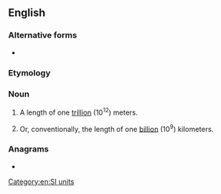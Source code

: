 {{also|tera-meter}}
==English==

===Alternative forms===
* {{l|en|terametre}}

===Etymology===
{{prefix|tera|meter|lang=en}}

===Noun===
{{en-noun}}

# {{lb|en|US}} A length of one [[trillion]] (10<sup>12</sup>) meters.
# {{lb|en|US}} Or, conventionally, the length of one [[billion]] (10<sup>9</sup>) kilometers.

===Anagrams===
* {{anagrams|en|ratemeter|terametre}}

[[Category:en:SI units]]